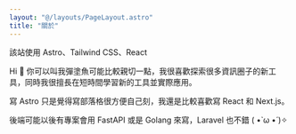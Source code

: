 ```yaml
---
layout: "@/layouts/PageLayout.astro"
title: "關於"
---
```


該站使用 Astro、Tailwind CSS、React

Hi 👋 你可以叫我彈塗魚可能比較親切一點，我很喜歡探索很多資訊圈子的新工具，同時我很擅長在短時間學習新的工具並實際應用。

寫 Astro 只是覺得寫部落格很方便自己刻，我還是比較喜歡寫 React 和 Next.js。

後端可能以後有專案會用 FastAPI 或是 Golang 來寫，Laravel 也不錯 ( •̀ ω •́ )✧
